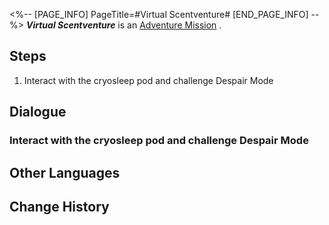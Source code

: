 <%-- [PAGE_INFO]
PageTitle=#Virtual Scentventure#
[END_PAGE_INFO] --%>
{{Stub|Dialogue, characters, and location(s)}}
{{Mission Infobox
|id            = 8016303
|title         = 
|image         = Mission Virtual Scentventure.png
|type          = Adventure
|event_name    = 
|chapter       = 
|requirements  = [[Adventure Mission]] ''[[Virtual Scentventure]]'' completed
|summary       = <!--official mission summary from Fate's Atlas-->
|characters    = <!--characters that appear in this mission-->
|startLocation = <!--location as it intially appears on the mission screen-->
|world         = <!--i.e. Penacony-->
|area          = <!--i.e. A Child's Dream-->
|prev          = 
|next          = 
|exp           = 
|credits       = 
|stellarJade   = 
|other         = 
}}
'''''Virtual Scentventure''''' is an [[Adventure Mission]]<!--in [world]-->.

==Steps==
# Interact with the cryosleep pod and challenge Despair Mode

<!--
==Gameplay Notes==

--><!--
==Trial Character==

-->
==Dialogue==
{{Stub Dialogue}}
{{Dialogue Start}}
:{{tx}}
{{Dialogue End}}

===Interact with the cryosleep pod and challenge Despair Mode===
{{Mission Description|type=adventure|location=<!--to be added-->|update|The cloud has automatically updated the Hard Mode. To clear the stage... you have to get the All-Clear achievement... Now this is the only thought lingering in your mind.}}
{{Dialogue Start}}
:{{tx}}
{{Dialogue End}}

==Other Languages==
{{Other Languages
|en   = Virtual Scentventure
|zhs  = 虚境味探
|zht  = 虛境味探
|ja   = 仮想の味に酔いしれて
|ko   = 가상세계 후각 탐험
|es   = Aventura aromática
|fr   = Aventure sensovirtuelle
|ru   = Пахучее приключение
|th   = ตะลุยกลิ่นพิศวง
|vi   = Mùi Hương Ảo Giác
|de   = Aromabenteuer
|id   = Petualangan Aroma Virtual
|pt   = Aventura Olfativa Virtual
}}

==Change History==
{{Change History|1.6}}
